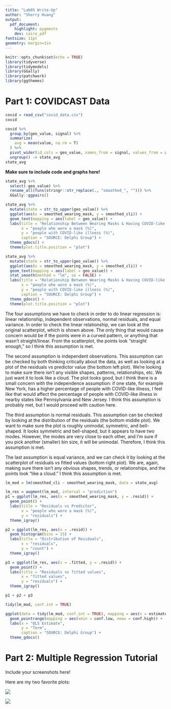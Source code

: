 ```yaml
---
title: "Lab05 Write-Up"
author: "Sherry Huang"
output: 
  pdf_document: 
    highlight: pygments
    dev: cairo_pdf
fontsize: 11pt
geometry: margin=1in
---
```


```r
knitr::opts_chunk$set(echo = TRUE)
library(tidyverse)
library(tidymodels)
library(GGally)
library(patchwork)
library(ggthemes)
```


# Part 1: COVIDCAST Data

```r
covid = read_csv("covid_data.csv")
covid
```

```r
covid %>%
  group_by(geo_value, signal) %>%
  summarize(
    avg = mean(value, na.rm = T)
  ) %>%
  pivot_wider(id_cols = geo_value, names_from = signal, values_from = avg) %>%
  ungroup() -> state_avg
state_avg
```

**Make sure to include code and graphs here!**

```r
state_avg %>%
  select(-geo_value) %>%
  rename_all(funs(stringr::str_replace(., "smoothed_", ""))) %>%
  GGally::ggpairs()
```

```r
state_avg %>%
  mutate(state = str_to_upper(geo_value)) %>%
  ggplot(aes(x = smoothed_wearing_mask, y = smoothed_cli)) +
  geom_text(mapping = aes(label = geo_value)) +
  labs(title = "Relationship Between Wearing Masks & Having COVID-like Illness",
       x = "people who wore a mask (%)",
       y = "people with COVID-like illness (%)",
       caption = "SOURCE: Delphi Group") +
  theme_gdocs() +
  theme(plot.title.position = "plot")
```

```r
state_avg %>%
  mutate(state = str_to_upper(geo_value)) %>%
  ggplot(aes(x = smoothed_wearing_mask, y = smoothed_cli)) +
  geom_text(mapping = aes(label = geo_value)) +
  stat_smooth(method = "lm", se = FALSE) +
  labs(title = "Relationship Between Wearing Masks & Having COVID-like Illness",
       x = "people who wore a mask (%)",
       y = "people with COVID-like illness (%)",
       caption = "SOURCE: Delphi Group") +
  theme_gdocs() +
  theme(plot.title.position = "plot")
```

The four assumptions we have to check in order to do linear regression is: linear relationship, independent observations, normal residuals, and equal variance. In order to check the linear relationship, we can look at the original scatterplot, which is shown above. The only thing that would cause concern would be if the points were in a curved pattern, or anything that wasn't straight/linear. From the scatterplot, the points look "straight enough," so I think this assumption is met.

The second assumption is independent observations. This assumption can be checked by both thinking critically about the data, as well as looking at a plot of the residuals vs predictor value (the bottom left plot). We're looking to make sure there isn't any visible shapes, patterns, relationships, etc. We just want it to look like a cloud. The plot looks good, but I think there is a small concern with the independence assumption: if one state, for example New York, has a higher percentage of people with COVID-like illness, I feel like that would affect the percentage of people with COVID-like illness in nearby states like Pennsylvania and New Jersey. I think this assumption is probably met, but I would proceed with caution here.

The third assumption is normal residuals. This assumption can be checked by looking at the distribution of the residuals (the bottom middle plot). We want to make sure the plot is roughly unimodal, symmetric, and bell-shaped. It looks symmetric and bell-shaped, but it appears to have two modes. However, the modes are very close to each other, and I'm sure if you pick another (smaller) bin size, it will be unimodal. Therefore, I think this assumption is met.

The last assumption is equal variance, and we can check it by looking at the scatterplot of residuals vs fitted values (bottom right plot). We are, again, making sure there isn't any obvious shapes, trends, or relationships, and the points look "like a cloud." I think this assumption is met.

```r
lm_mod = lm(smoothed_cli ~ smoothed_wearing_mask, data = state_avg)

lm_res = augment(lm_mod, interval = "prediction") 
p1 = ggplot(lm_res, aes(x = smoothed_wearing_mask, y = .resid)) +
  geom_point() +
  labs(title = "Residuals vs Predictor",
       x = "people who wore a mask (%)",
       y = "residuals") +
  theme_igray()

p2 = ggplot(lm_res, aes(x = .resid)) + 
  geom_histogram(bins = 15) +
  labs(title = "Distribution of Residuals",
       x = "residuals",
       y = "count") +
  theme_igray()

p3 = ggplot(lm_res, aes(x = .fitted, y = .resid)) +
  geom_point() +
  labs(title = "Residuals vs fitted values",
       x = "fitted values",
       y = "residuals") +
  theme_igray()

p1 + p2 + p3
```

```r
tidy(lm_mod, conf.int = TRUE)
```

```r
ggplot(data = tidy(lm_mod, conf.int = TRUE), mapping = aes(x = estimate, y = term)) +
  geom_pointrange(mapping = aes(xmin = conf.low, xmax = conf.high)) +
  labs(x = "OLS Estimate",
       y = "Term",
       caption = "SOURCE: Delphi Group") +
  theme_gdocs()
```

# Part 2: Multiple Regression Tutorial

Include your screenshots here! 

Here are my two favorite plots:

![](mariokart1.png)

![](mariokart2.png)